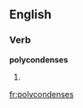 
==English==

===Verb===
'''polycondenses'''

# {{third-person singular of|[[polycondense]]}}

[[fr:polycondenses]]
